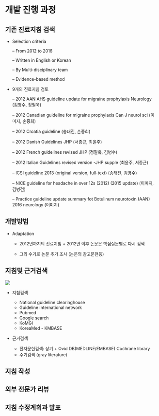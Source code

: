 # 개발 진행 과정 

## 기존 진료지침 검색  {-}

- Selection criteria

    – From 2012 to 2016
  
    – Written in English or Korean 
  
    – By Multi-disciplinary team
  
    – Evidence-based method
  
- 9개의 진료지침 검토

    – 2012 AAN AHS guideline update for migraine prophylaxis Neurology (김병수, 정필욱)

    – 2012 Canadian guideline for migraine prophylaxis Can J neurol sci (이미지, 손종희)

    – 2012 Croatia guideline (송태진, 손종희)

    – 2012 Danish Guidelines JHP (서종근, 최윤주)

    – 2012 French guidelines revised JHP (정필욱, 김병수)

    – 2012 Italian Guidelines revised version -JHP supple (최윤주, 서종근)

    – ICSI guideline 2013 (original version, full-text) (송태진, 김병수)

    – NICE guideline for headache in over 12s (2012) (2015 update) (이미지, 김병건)

    – Practice guideline update summary fot Botulinum neurotoxin (AAN) 2016 neurology (이미지)

## 개발방법  {-}
- Adaptation

    - 2012년까지의 진료지침 + 2012년 이후 논문은 핵심질문별로 다시 검색 
  
    - 그외 수기로 논문 추가 조사 (논문의 참고문헌등)

## 지침및 근거검색  {-}

![](static/SearchProcess.png)

- 지침검색 

    - National guideline clearinghouse 
    - Guideline international network 
    - Pubmed
    - Google search
    - KoMGI
    - KoreaMed - KMBASE

- 근거검색

    - 전자문헌검색: 상기 + Ovid DB(MEDLINE/EMBASE) Cochrane library
    - 수기검색 (gray literature)

## 지침 작성  {-}

## 외부 전문가 리뷰  {-}

## 지침 수정계획과 발표   {-}
